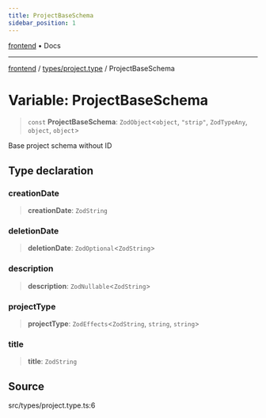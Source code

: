 ```yaml
---
title: ProjectBaseSchema
sidebar_position: 1
---
```


[frontend](../../..) • Docs

***

[frontend](../../..) / [types/project.type](..) / ProjectBaseSchema

# Variable: ProjectBaseSchema

> `const` **ProjectBaseSchema**: `ZodObject`\<`object`, `"strip"`, `ZodTypeAny`, `object`, `object`\>

Base project schema without ID

## Type declaration

### creationDate

> **creationDate**: `ZodString`

### deletionDate

> **deletionDate**: `ZodOptional`\<`ZodString`\>

### description

> **description**: `ZodNullable`\<`ZodString`\>

### projectType

> **projectType**: `ZodEffects`\<`ZodString`, `string`, `string`\>

### title

> **title**: `ZodString`

## Source

src/types/project.type.ts:6
